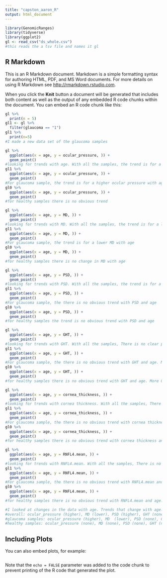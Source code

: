 ```yaml
---
title: "capston_aaron_R"
output: html_document
---
```


```r
library(GenomicRanges)
library(tidyverse)
library(ggplot2)
gl <- read_csv("ds_whole.csv")
#this reads the a tsv file and names it gl
```

## R Markdown

This is an R Markdown document. Markdown is a simple formatting syntax for authoring HTML, PDF, and MS Word documents. For more details on using R Markdown see <http://rmarkdown.rstudio.com>.

When you click the **Knit** button a document will be generated that includes both content as well as the output of any embedded R code chunks within the document. You can embed an R code chunk like this:

```r
gl %>%
  print(n = 5)
gl1 <- gl %>%
  filter(glaucoma == "1")
gl1 %>%
  print(n=5)
#I made a new data set of the glaucoma samples
```
```r
gl %>%
  ggplot(aes(x = age, y = ocular_pressure, )) +
  geom_point()
#looking for trends with age. With all the samples, the trend is for a higher ocular pressure with age.
gl1 %>%
  ggplot(aes(x = age, y = ocular_pressure, )) +
  geom_point()
#For glaucoma sample, the trend is for a higher ocular pressure with age
gl0 %>%
  ggplot(aes(x = age, y = ocular_pressure, )) +
  geom_point()
#for healthy samples there is no obvious trend
```
```r
gl %>%
  ggplot(aes(x = age, y = MD, )) +
  geom_point()
#looking for trends with MD. With all the samples, the trend is for a lower MD with age.
gl1 %>%
  ggplot(aes(x = age, y = MD, )) +
  geom_point()
#For glaucoma sample, the trend is for a lower MD with age
gl0 %>%
  ggplot(aes(x = age, y = MD, )) +
  geom_point()
#for healthy samples there is no change in MD with age
```
```r
gl %>%
  ggplot(aes(x = age, y = PSD, )) +
  geom_point()
#looking for trends with PSD. With all the samples, the trend is for a higher PSD with age.
gl1 %>%
  ggplot(aes(x = age, y = PSD, )) +
  geom_point()
#For glaucoma sample, the there is no obvious trend with PSD and age
gl0 %>%
  ggplot(aes(x = age, y = PSD, )) +
  geom_point()
#for healthy samples the trend is no obvious trend with PSD and age
```
```r
gl %>%
  ggplot(aes(x = age, y = GHT, )) +
  geom_point()
#looking for trends with GHT. With all the samples, There is no clear pattern with age. Mosty 0 or 2.
gl1 %>%
  ggplot(aes(x = age, y = GHT, )) +
  geom_point()
#For glaucoma sample, the there is no obvious trend with GHT and age. More 2's overall.
gl0 %>%
  ggplot(aes(x = age, y = GHT, )) +
  geom_point()
#for healthy samples there is no obvious trend with GHT and age. More 0's overall.
```
```r
gl %>%
  ggplot(aes(x = age, y = cornea_thickness, )) +
  geom_point()
#looking for trends with cornea thickness. With all the samples, There is no clear pattern with age.
gl1 %>%
  ggplot(aes(x = age, y = cornea_thickness, )) +
  geom_point()
#For glaucoma sample, the there is no obvious trend with cornea thickness and age.
gl0 %>%
  ggplot(aes(x = age, y = cornea_thickness, )) +
  geom_point()
#for healthy samples there is no obvious trend with cornea thickness and age.
```

```r
gl %>%
  ggplot(aes(x = age, y = RNFL4.mean, )) +
  geom_point()
#looking for trends with RNFL4.mean. With all the samples, There is no clear pattern with age.
gl1 %>%
  ggplot(aes(x = age, y = RNFL4.mean, )) +
  geom_point()
#For glaucoma sample, the there is no obvious trend with RNFL4.mean and age.
gl0 %>%
  ggplot(aes(x = age, y = RNFL4.mean, )) +
  geom_point()
#for healthy samples there is no obvious trend with RNFL4.mean and age.
```
```r
#I looked at changes in the data with age. Trends that change with age.
#overall: ocular_pressure (higher), MD (lower), PSD (higher), GHT (none), cornea_thickness (none), RNFL4.mean (none)
#glaucoma samples: ocular_pressure (higher), MD  (lower), PSD (none), GHT (none), cornea_thickness (none), RNFL4.mean (none)
#healthy samples: ocular_pressure (none), MD (none), PSD (none), GHT (none), cornea_thickness (none), RNFL4.mean (none)
```

## Including Plots

You can also embed plots, for example:

```r
```

Note that the `echo = FALSE` parameter was added to the code chunk to prevent printing of the R code that generated the plot.
